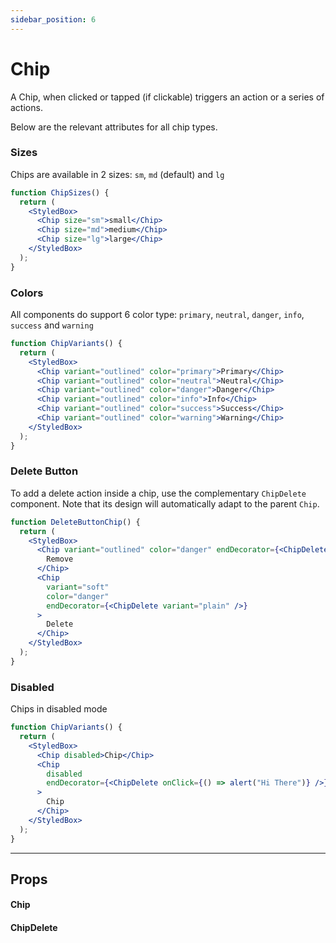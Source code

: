 ```yaml
---
sidebar_position: 6
---
```



# Chip

A Chip, when clicked or tapped (if clickable) triggers an action or a series of actions.

Below are the relevant attributes for all chip types.

### Sizes

Chips are available in 2 sizes: `sm`, `md` (default) and `lg`

```jsx live
function ChipSizes() {
  return (
    <StyledBox>
      <Chip size="sm">small</Chip>
      <Chip size="md">medium</Chip>
      <Chip size="lg">large</Chip>
    </StyledBox>
  );
}
```

### Colors

All components do support 6 color type: `primary`, `neutral`, `danger`, `info`, `success` and `warning`

```jsx live
function ChipVariants() {
  return (
    <StyledBox>
      <Chip variant="outlined" color="primary">Primary</Chip>
      <Chip variant="outlined" color="neutral">Neutral</Chip>
      <Chip variant="outlined" color="danger">Danger</Chip>
      <Chip variant="outlined" color="info">Info</Chip>
      <Chip variant="outlined" color="success">Success</Chip>
      <Chip variant="outlined" color="warning">Warning</Chip>
    </StyledBox>
  );
}
```

### Delete Button

To add a delete action inside a chip, use the complementary `ChipDelete` component. 
Note that its design will automatically adapt to the parent `Chip`.


```jsx live
function DeleteButtonChip() {
  return (
    <StyledBox>
      <Chip variant="outlined" color="danger" endDecorator={<ChipDelete />}>
        Remove
      </Chip>
      <Chip
        variant="soft"
        color="danger"
        endDecorator={<ChipDelete variant="plain" />}
      >
        Delete
      </Chip>
    </StyledBox>
  );
}
```

### Disabled

Chips in disabled mode

```jsx live
function ChipVariants() {
  return (
    <StyledBox>
      <Chip disabled>Chip</Chip>
      <Chip
        disabled
        endDecorator={<ChipDelete onClick={() => alert("Hi There")} />}
      >
        Chip
      </Chip>
    </StyledBox>
  );
}
```

---

## Props

#### Chip
<PropsTable name="Chip" />

#### ChipDelete
<PropsTable name="ChipDelete" />
